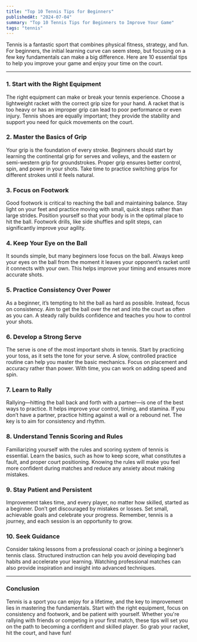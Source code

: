 ```yaml
---
title: "Top 10 Tennis Tips for Beginners"
publishedAt: "2024-07-04"
summary: "Top 10 Tennis Tips for Beginners to Improve Your Game"
tags: "tennis"
---
```




Tennis is a fantastic sport that combines physical fitness, strategy, and fun. For beginners, the initial learning curve can seem steep, but focusing on a few key fundamentals can make a big difference. Here are 10 essential tips to help you improve your game and enjoy your time on the court.

---

### **1. Start with the Right Equipment**
The right equipment can make or break your tennis experience. Choose a lightweight racket with the correct grip size for your hand. A racket that is too heavy or has an improper grip can lead to poor performance or even injury. Tennis shoes are equally important; they provide the stability and support you need for quick movements on the court.

### **2. Master the Basics of Grip**
Your grip is the foundation of every stroke. Beginners should start by learning the continental grip for serves and volleys, and the eastern or semi-western grip for groundstrokes. Proper grip ensures better control, spin, and power in your shots. Take time to practice switching grips for different strokes until it feels natural.

### **3. Focus on Footwork**
Good footwork is critical to reaching the ball and maintaining balance. Stay light on your feet and practice moving with small, quick steps rather than large strides. Position yourself so that your body is in the optimal place to hit the ball. Footwork drills, like side shuffles and split steps, can significantly improve your agility.

### **4. Keep Your Eye on the Ball**
It sounds simple, but many beginners lose focus on the ball. Always keep your eyes on the ball from the moment it leaves your opponent’s racket until it connects with your own. This helps improve your timing and ensures more accurate shots.

### **5. Practice Consistency Over Power**
As a beginner, it’s tempting to hit the ball as hard as possible. Instead, focus on consistency. Aim to get the ball over the net and into the court as often as you can. A steady rally builds confidence and teaches you how to control your shots.

### **6. Develop a Strong Serve**
The serve is one of the most important shots in tennis. Start by practicing your toss, as it sets the tone for your serve. A slow, controlled practice routine can help you master the basic mechanics. Focus on placement and accuracy rather than power. With time, you can work on adding speed and spin.

### **7. Learn to Rally**
Rallying—hitting the ball back and forth with a partner—is one of the best ways to practice. It helps improve your control, timing, and stamina. If you don’t have a partner, practice hitting against a wall or a rebound net. The key is to aim for consistency and rhythm.

### **8. Understand Tennis Scoring and Rules**
Familiarizing yourself with the rules and scoring system of tennis is essential. Learn the basics, such as how to keep score, what constitutes a fault, and proper court positioning. Knowing the rules will make you feel more confident during matches and reduce any anxiety about making mistakes.

### **9. Stay Patient and Persistent**
Improvement takes time, and every player, no matter how skilled, started as a beginner. Don’t get discouraged by mistakes or losses. Set small, achievable goals and celebrate your progress. Remember, tennis is a journey, and each session is an opportunity to grow.

### **10. Seek Guidance**
Consider taking lessons from a professional coach or joining a beginner’s tennis class. Structured instruction can help you avoid developing bad habits and accelerate your learning. Watching professional matches can also provide inspiration and insight into advanced techniques.

---

### **Conclusion**
Tennis is a sport you can enjoy for a lifetime, and the key to improvement lies in mastering the fundamentals. Start with the right equipment, focus on consistency and footwork, and be patient with yourself. Whether you're rallying with friends or competing in your first match, these tips will set you on the path to becoming a confident and skilled player. So grab your racket, hit the court, and have fun!
